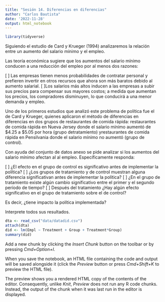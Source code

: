 ```yaml
---
title: "Sesión 14. Diferencias en diferencias"
author: "Carlos Bautista"
date: '2022-11-28'
output: html_notebook
---
```


```r
library(tidyverse)
```

Siguiendo el estudio de Card y Krueger (1994) analizaremos la relación entre un aumento del salario mínimo
y el empleo.

Las teoría económica sugiere que los aumentos del salario mínimo conducen a una reducción del empleo por
al menos dos razones:

[ ] Las empresas tienen menos probabilidades de contratar personal y prefieren invertir en otros recursos
que ahora son más baratos debido al aumento salarial.
[ ]Los salarios más altos inducen a las empresas a subir sus precios para compensar sus mayores costos; a
medida que aumentan los precios, los compradores disminuyen, lo que conducirá a una menor demanda
y empleo.

Uno de los primeros estudios que analizó este problema de política fue el de Card y Krueger, quienes aplicaron el método de diferencias en diferencias en dos grupos de restaurantes de comida rápida: restaurantes de comida rápida en Nueva Jersey donde el salario mínimo aumentó de $4.25 a $5.05 por hora (grupo detratamiento) yrestaurantes de comida rápida en Pensilvania donde el salario mínimo no aumentó (grupo de control).

Con ayuda del conjunto de datos anexo se pide analizar si los aumentos del salario mínimo afectan al al
empleo. Específicamente responda:

[ ] ¿El efecto en el grupo de control es significativo antes de implementar la política?
[ ] ¿Los grupos de tratamiento y de control muestran alguna diferencia significativan antes de implementar
la política?
[ ] ¿En el grupo de tratamiento existe algún cambio significativo entre el primer y el segundo período de
tiempo?
[ ] Después del tratamiento ¿Hay algún efecto significativo en el grupo de tratamiento sobre el de control?

Es decir, ¿tiene impacto la política implementada?

Interprete todos sus resultados.

```r
dta <- read_csv("data/datadid.csv")
attach(dta)
did <- lm(Empl ~ Treatment + Group + Treatment*Group)
summary(did)
```

Add a new chunk by clicking the *Insert Chunk* button on the toolbar or by pressing *Cmd+Option+I*.

When you save the notebook, an HTML file containing the code and output will be saved alongside it (click the *Preview* button or press *Cmd+Shift+K* to preview the HTML file). 

The preview shows you a rendered HTML copy of the contents of the editor. Consequently, unlike *Knit*, *Preview* does not run any R code chunks. Instead, the output of the chunk when it was last run in the editor is displayed.

